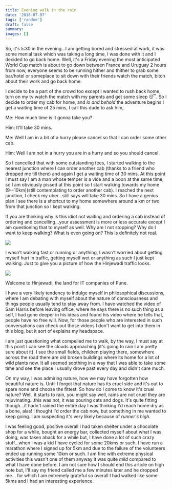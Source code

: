 ```yaml
---
title: Evening walk in the rain
date: '2018-07-07'
tags: ['random']
draft: false
summary:
images: []
---
```


So, it's 5:30 in the evening...I am getting bored and stressed at work, it was some menial task which was taking a long time, I was done with it and I decided to go back home. Well, it's a Friday evening the most anticipated World Cup match is about to go down between France and Uruguay 2 hours from now, everyone seems to be running hither and thither to grab some bar/hotel or someplace to sit down with their friends watch the match, bitch about their work and go back home.

I decide to be a part of the crowd too except I wanted to rush back home, turn on my tv watch the match with my parents and get some sleep 😴. So I decide to order my cab for home, and *lo and behold* the adventure begins I get a waiting time of 25 mins, I call this dude to ask him,

Me: How much time is it gonna take you?

Him: It'll take 30 mins.

Me: Well I am in a bit of a hurry please cancel so that I can order some other cab.

Him: Well I am not in a hurry you are in a hurry and so you should cancel.

So I cancelled that with some outstanding fees, I started walking to the nearest junction where I can order another cab (thanks to a friend who dropped me till there) and again I get a waiting time of 30 mins. At this point I must say I am a man whose temper is a vice and a boon at the same time, so I am obviously pissed at this point so I start walking towards my home (9--10km)(still contemplating to order another cab). I reached the next junction, I check my uber...still says will take 30 mins. So I have a genius plan I see there is a shortcut to my home somewhere around a km or two from that junction so I kept walking.

If you are thinking why is this idiot not waiting and ordering a cab instead of ordering and cancelling...your assessment is more or less accurate except I am questioning that to myself as well. Why am I not stopping? Why do I want to keep walking? What is even going on? This is definitely not real.

![](https://media.giphy.com/media/3og0IGjwfVipOS6oyQ/giphy.gif?cid=790b7611e674898d5765a6951a865a8af963b751037f2884&rid=giphy.gif)

I wasn't walking fast or running or anything, I wasn't worried about getting myself hurt in traffic, getting myself wet or anything as such I just kept walking. Just to give you a picture of how the Hinjewadi traffic looks.

![](https://cdn-images-1.medium.com/max/800/0*2uMWCzEWQVJtGBDx.jpg)

Welcome to Hinjewadi, the land for IT companies of Pune.

I have a very likely tendency to indulge myself in philosophical discussions, where I am debating with myself about the nature of consciousness and things people usually tend to stay away from. I have watched the video of Sam Harris before leaving office, where he says there is no such thing as a self, I had gone deeper in his ideas and found his video where he tells that, people have no free will. Now, for those people who are interested in such conversations can check out those videos I don't want to get into them in this blog, but it sort of explains my headspace.

I am just questioning what compelled me to walk, by the way, I must say at this point I can see the clouds approaching (it's going to rain I am pretty sure about it). I see the small fields, children playing there, somewhere across the road there are old broken buildings where its home for a lot of wild plants now. It all seemed soothing in a way that I was able to take some time and see the place I usually drove past every day and didn't care much.

On my way, I was admiring nature, how we may have forgotten how beautiful nature is. Until I forgot that nature has its cruel side and it's out to spare none and choose the fittest. So how do I come to know it's cruel nature? Well, it starts to rain, you might say well, rains are not cruel they are rejuvinating...this was not, it was pouring cats and dogs. It's quite fitting though...it hadn't rained the entire day I was thinking I'd reach home dry as a bone, alas! I thought I'd order the cab now, but something in me wanted to keep going. I am suspecting it's very likely because of *runner's high.*

I was feeling good, positive overall I had taken shelter under a chocolate shop for a while, bought an energy bar, collected myself about what I was doing, was taken aback for a while but, I have done a lot of such crazy stuff...when I was a kid I have cycled for some 20kms or such. I have run a marathon where I signed up for 5km and due to the failure of the volunteers ended up running some 10km or such. I am fine with extreme physical activities this wasn't one of them anyway it was quite *mild* compared to what I have done before. I am not sure how I should end this article on high note but, I'll say my friend called me a few minutes later and he dropped me... for which I am extremely grateful so overall I had walked like some 5kms and I had an interesting experience.